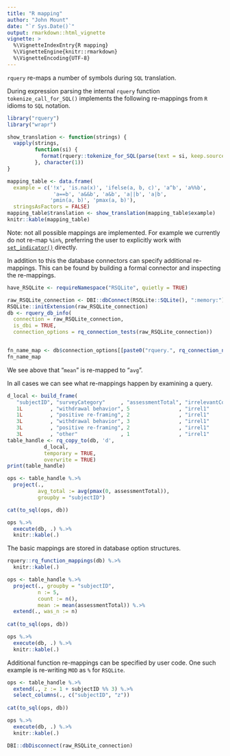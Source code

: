 ```yaml
---
title: "R mapping"
author: "John Mount"
date: "`r Sys.Date()`"
output: rmarkdown::html_vignette
vignette: >
  %\VignetteIndexEntry{R mapping}
  %\VignetteEngine{knitr::rmarkdown}
  %\VignetteEncoding{UTF-8}
---
```


`rquery` re-maps a number of symbols during `SQL` translation.

During expression parsing the internal `rquery` function `tokenize_call_for_SQL()` implements the following re-mappings from `R` idioms to `SQL` notation.

```r
library("rquery")
library("wrapr")

show_translation <- function(strings) {
  vapply(strings,
         function(si) {
           format(rquery::tokenize_for_SQL(parse(text = si, keep.source = FALSE)[[1]], colnames = NULL)$parsed_toks)
         }, character(1))
}

mapping_table <- data.frame(
  example = c('!x', 'is.na(x)', 'ifelse(a, b, c)', 'a^b', 'a%%b', 
               'a==b', 'a&&b', 'a&b', 'a||b', 'a|b', 
              'pmin(a, b)', 'pmax(a, b)'),
  stringsAsFactors = FALSE)
mapping_table$translation <- show_translation(mapping_table$example)
knitr::kable(mapping_table)
```

Note: not all possible mappings are implemented.  For example we currently do not re-map `%in%`, preferring the user to explicitly work with [`set_indicator()`](https://winvector.github.io/rquery/reference/set_indicator.html) directly.

In addition to this the database connectors can specify additional re-mappings. This can be found by building a formal connector and inspecting the re-mappings.

```r
have_RSQLite <- requireNamespace("RSQLite", quietly = TRUE)
```

```r
raw_RSQLite_connection <- DBI::dbConnect(RSQLite::SQLite(), ":memory:")
RSQLite::initExtension(raw_RSQLite_connection)
db <- rquery_db_info(
  connection = raw_RSQLite_connection,
  is_dbi = TRUE,
  connection_options = rq_connection_tests(raw_RSQLite_connection))


fn_name_map <- db$connection_options[[paste0("rquery.", rq_connection_name(db), ".", "fn_name_map")]]
fn_name_map
```

We see above that "`mean`" is re-mapped to "`avg`".

In all cases we can see what re-mappings happen by examining a query.

```r
d_local <- build_frame(
   "subjectID", "surveyCategory"     , "assessmentTotal", "irrelevantCol1", "irrelevantCol2" |
   1L         , "withdrawal behavior", 5                , "irrel1"        , "irrel2"         |
   1L         , "positive re-framing", 2                , "irrel1"        , "irrel2"         |
   3L         , "withdrawal behavior", 3                , "irrel1"        , "irrel2"         |
   3L         , "positive re-framing", 2                , "irrel1"        , "irrel2"         |
   3L         , "other"              , 1                , "irrel1"        , "irrel2"         )
table_handle <- rq_copy_to(db, 'd',
            d_local,
            temporary = TRUE, 
            overwrite = TRUE)
print(table_handle)

ops <- table_handle %.>% 
  project(., 
          avg_total := avg(pmax(0, assessmentTotal)),
          groupby = "subjectID")

cat(to_sql(ops, db))

ops %.>%
  execute(db, .) %.>%
  knitr::kable(.)
```

The basic mappings are stored in database option structures.

```r
rquery::rq_function_mappings(db) %.>%
  knitr::kable(.)
```

```r
ops <- table_handle %.>% 
  project(., groupby = "subjectID",
          n := 5, 
          count := n(),
          mean := mean(assessmentTotal)) %.>% 
  extend(., was_n := n)
                 
cat(to_sql(ops, db))

ops %.>%
  execute(db, .) %.>%
  knitr::kable(.)
```

Additional function re-mappings can be specified by user code.  One such example is re-writing `MOD` as `%` for `RSQLite`.

```r
ops <- table_handle %.>% 
  extend(., z := 1 + subjectID %% 3) %.>%
  select_columns(., c("subjectID", "z"))
                 
cat(to_sql(ops, db))

ops %.>%
  execute(db, .) %.>%
  knitr::kable(.)
```


```r
DBI::dbDisconnect(raw_RSQLite_connection)
```

